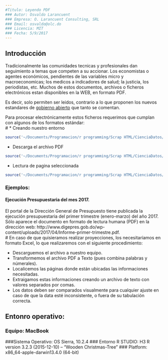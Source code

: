 ```yaml
---
#Titulo: Leyendo PDF
### Autor: Osvaldo Larancuent
### Empresa: O. Larancuent Consulting, SRL
### Email: osvaldo@olc.do
### Licencia: MIT 
### Fecha: 5/9/2017
---
```

##  Introducción 

Tradicionalmente las comunidades tecnicas y profesionales dan seguimiento a temas que competen a su accionar.  Los economistas o agentes económicos, pendientes de las variables micro y macroeconomicas; los medicos a indicadores de salud; la justicia, los periodistas, etc.  Muchos de estos documentos, archivos o ficheros electrónicos estan disponibles en la WEB, en formato PDF.  

Es decir, solo permiten ser leidos, contrario a lo que proponen los nuevos estandares de <a href="http://www.gob.do/index.php/politicas/2014-12-16-20-56-34/politicas-para-el-buen-gobierno/gobierno-y-datos-abiertos">gobierno abierto</a> que tanto se comentan.

Para procesar electrónicamente estos ficheros requerimos que cumplan con algunos de los formatos estándar:  
#
* Creando nuestro entorno
```r
source('~/Documents/Programacion/r programming/Scrap HTML/CienciaDatos/pdf_presu_inicia_0.R')
```

* Descarga el archivo PDF
```r
source('~/Documents/Programacion/r programming/Scrap HTML/CienciaDatos/pdf_presu_inicia_1.R')
```

* Lectura de pagina seleccionada
```r
source('~/Documents/Programacion/r programming/Scrap HTML/CienciaDatos/pdf_presu_inicia_2.R')
```


### Ejemplos:

#### Ejecución Presupuestaria del mes 2017.
El portal de la Dirección General de Presupuesto tiene publicada la ejecución presupuestaria del primer trimestre (enero-marzo) del año 2017.  Sólo aparece el documento en formato de lectura humana (PDF) en la dirección web: http://www.digepres.gob.do/wp-content/uploads/2017/04/Informe-primer-trimestre.pdf.  
#
En caso de que quisieramos realizar proyecciones, los necesitaríamos en formato Excel, lo que realizaremos con el siguiente procedimiento:

* Descarguemos el archivo a nuestro equipo.
* Transformemos el archivo PDF a Texto (pues combina palabras y númerales).
* Localicemos las páginas donde están ubicadas las informaciones necesitadas.
* Extraigamos estas informaciones creando un archivo de texto con valores separados por comas.
* Los datos deben ser comparados visualmente para cualquier ajuste en caso de que la data esté inconsistente, o fuera de su tabulación correcta.

## Entonro operativo: 
### Equipo: MacBook 
###Sistema Operativo: OS Sierra, 10.2.4 
### Entorno R STUDIO: H3 R version 3.2.3 (2015-12-10) -- "Wooden Christmas-Tree" 
### Platform: x86_64-apple-darwin13.4.0 (64-bit)
